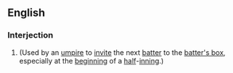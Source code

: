 ==English==

===Interjection===
{{en-interj}}
# {{lb|en|baseball}} (Used by an [[umpire]] to [[invite]] the next [[batter]] to the [[batter's box]], especially at the [[beginning]] of a [[half]]-[[inning]].)